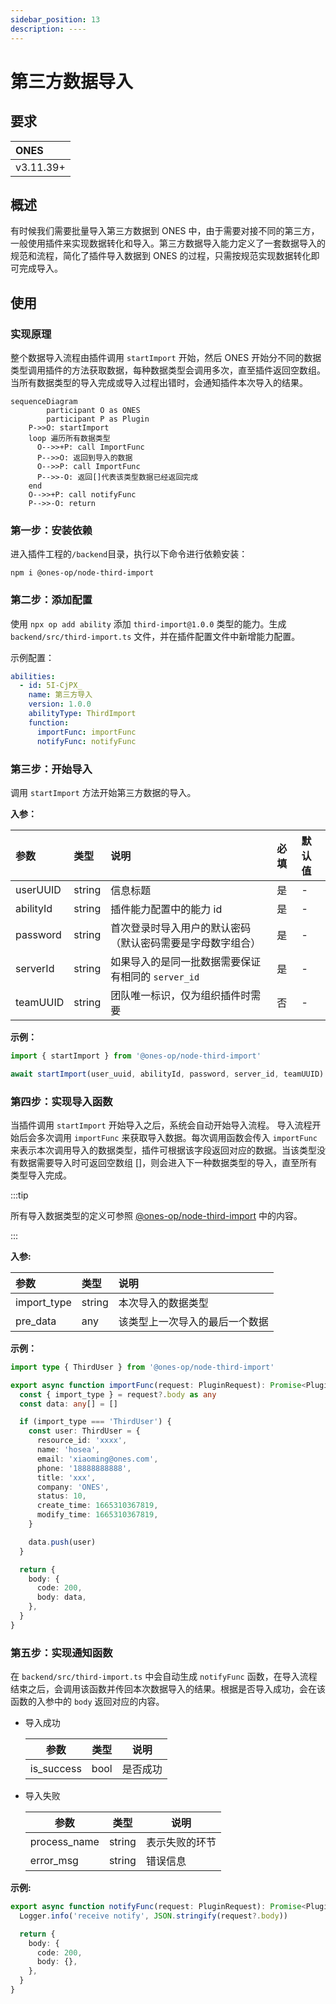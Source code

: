 ```yaml
---
sidebar_position: 13
description: ----
---
```


# 第三方数据导入

## 要求

| **ONES**  |
| :-------- |
| v3.11.39+ |

## 概述

有时候我们需要批量导入第三方数据到 ONES 中，由于需要对接不同的第三方，一般使用插件来实现数据转化和导入。第三方数据导入能力定义了一套数据导入的规范和流程，简化了插件导入数据到 ONES 的过程，只需按规范实现数据转化即可完成导入。

## 使用

### 实现原理

整个数据导入流程由插件调用 `startImport` 开始，然后 ONES 开始分不同的数据类型调用插件的方法获取数据，每种数据类型会调用多次，直至插件返回空数组。当所有数据类型的导入完成或导入过程出错时，会通知插件本次导入的结果。

```mermaid
sequenceDiagram
		participant O as ONES
		participant P as Plugin
    P->>O: startImport
    loop 遍历所有数据类型
      O-->>+P: call ImportFunc
      P-->>O: 返回到导入的数据
      O-->>P: call ImportFunc
      P-->>-O: 返回[]代表该类型数据已经返回完成
    end
    O-->>+P: call notifyFunc
    P-->>-O: return
```

### 第一步：安装依赖

进入插件工程的`/backend`目录，执行以下命令进行依赖安装：

```shell
npm i @ones-op/node-third-import
```

### 第二步：添加配置

使用 `npx op add ability` 添加 `third-import@1.0.0` 类型的能力。生成 `backend/src/third-import.ts` 文件，并在插件配置文件中新增能力配置。

示例配置：

```yaml title="config/plugin.yaml"
abilities:
  - id: 5I-CjPX_
    name: 第三方导入
    version: 1.0.0
    abilityType: ThirdImport
    function:
      importFunc: importFunc
      notifyFunc: notifyFunc
```

### 第三步：开始导入

调用 `startImport` 方法开始第三方数据的导入。

**入参：**

| **参数**  | **类型** | **说明**                                                   | **必填** | **默认值** |
| :-------- | :------- | :--------------------------------------------------------- | :------- | :--------- |
| userUUID  | string   | 信息标题                                                   | 是       | -          |
| abilityId | string   | 插件能力配置中的能力 id                                    | 是       | -          |
| password  | string   | 首次登录时导入用户的默认密码（默认密码需要是字母数字组合） | 是       | -          |
| serverId  | string   | 如果导入的是同一批数据需要保证有相同的 `server_id`         | 是       | -          |
| teamUUID  | string   | 团队唯一标识，仅为组织插件时需要                           | 否       | -          |

**示例：**

```typescript
import { startImport } from '@ones-op/node-third-import'

await startImport(user_uuid, abilityId, password, server_id, teamUUID)
```

### 第四步：实现导入函数

当插件调用 `startImport` 开始导入之后，系统会自动开始导入流程。 导入流程开始后会多次调用 `importFunc` 来获取导入数据。每次调用函数会传入 `importFunc` 来表示本次调用导入的数据类型，插件可根据该字段返回对应的数据。当该类型没有数据需要导入时可返回空数组 []，则会进入下一种数据类型的导入，直至所有类型导入完成。

:::tip

所有导入数据类型的定义可参照 [@ones-op/node-third-import](../../../reference/packages/node-third-import/node-third-import.md) 中的内容。

:::

**入参:**

| **参数**    | **类型** | **说明**                       |
| :---------- | :------- | :----------------------------- |
| import_type | string   | 本次导入的数据类型             |
| pre_data    | any      | 该类型上一次导入的最后一个数据 |

**示例：**

```typescript
import type { ThirdUser } from '@ones-op/node-third-import'

export async function importFunc(request: PluginRequest): Promise<PluginResponse> {
  const { import_type } = request?.body as any
  const data: any[] = []

  if (import_type === 'ThirdUser') {
    const user: ThirdUser = {
      resource_id: 'xxxx',
      name: 'hosea',
      email: 'xiaoming@ones.com',
      phone: '18888888888',
      title: 'xxx',
      company: 'ONES',
      status: 10,
      create_time: 1665310367819,
      modify_time: 1665310367819,
    }

    data.push(user)
  }

  return {
    body: {
      code: 200,
      body: data,
    },
  }
}
```

### 第五步：实现通知函数

在 `backend/src/third-import.ts` 中会自动生成 `notifyFunc` 函数，在导入流程结束之后，会调用该函数并传回本次数据导入的结果。根据是否导入成功，会在该函数的入参中的 `body` 返回对应的内容。

- 导入成功

  | 参数       | 类型 | 说明     |
  | ---------- | ---- | -------- |
  | is_success | bool | 是否成功 |

- 导入失败

  | 参数         | 类型   | 说明           |
  | ------------ | ------ | -------------- |
  | process_name | string | 表示失败的环节 |
  | error_msg    | string | 错误信息       |

**示例:**

```typescript
export async function notifyFunc(request: PluginRequest): Promise<PluginResponse> {
  Logger.info('receive notify', JSON.stringify(request?.body))

  return {
    body: {
      code: 200,
      body: {},
    },
  }
}
```
